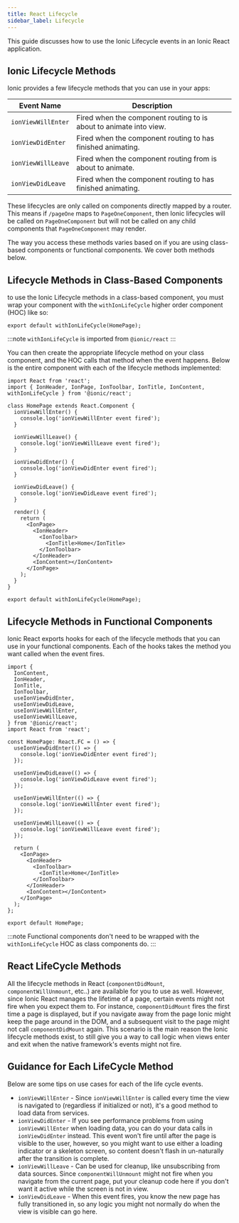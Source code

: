```yaml
---
title: React Lifecycle
sidebar_label: Lifecycle
---
```


<head>
  <title>React Lifecycle: A Guide to Ionic React App Component Lifecycles</title>
  <meta
    name="description"
    content="The React Lifecycle guide discusses how to use the Ionic Lifecycle events in an Ionic React application. Read to learn more about React component lifecycles."
  />
</head>

This guide discusses how to use the Ionic Lifecycle events in an Ionic React application.

## Ionic Lifecycle Methods

Ionic provides a few lifecycle methods that you can use in your apps:

| Event Name         | Description                                                        |
| ------------------ | ------------------------------------------------------------------ |
| `ionViewWillEnter` | Fired when the component routing to is about to animate into view. |
| `ionViewDidEnter`  | Fired when the component routing to has finished animating.        |
| `ionViewWillLeave` | Fired when the component routing from is about to animate.         |
| `ionViewDidLeave`  | Fired when the component routing to has finished animating.        |

These lifecycles are only called on components directly mapped by a router. This means if `/pageOne` maps to `PageOneComponent`, then Ionic lifecycles will be called on `PageOneComponent` but will not be called on any child components that `PageOneComponent` may render.

The way you access these methods varies based on if you are using class-based components or functional components. We cover both methods below.

## Lifecycle Methods in Class-Based Components

to use the Ionic Lifecycle methods in a class-based component, you must wrap your component with the `withIonLifeCycle` higher order component (HOC) like so:

```tsx
export default withIonLifeCycle(HomePage);
```

:::note
`withIonLifeCycle` is imported from `@ionic/react`
:::

You can then create the appropriate lifecycle method on your class component, and the HOC calls that method when the event happens. Below is the entire component with each of the lifecycle methods implemented:

```tsx
import React from 'react';
import { IonHeader, IonPage, IonToolbar, IonTitle, IonContent, withIonLifeCycle } from '@ionic/react';

class HomePage extends React.Component {
  ionViewWillEnter() {
    console.log('ionViewWillEnter event fired');
  }

  ionViewWillLeave() {
    console.log('ionViewWillLeave event fired');
  }

  ionViewDidEnter() {
    console.log('ionViewDidEnter event fired');
  }

  ionViewDidLeave() {
    console.log('ionViewDidLeave event fired');
  }

  render() {
    return (
      <IonPage>
        <IonHeader>
          <IonToolbar>
            <IonTitle>Home</IonTitle>
          </IonToolbar>
        </IonHeader>
        <IonContent></IonContent>
      </IonPage>
    );
  }
}

export default withIonLifeCycle(HomePage);
```

## Lifecycle Methods in Functional Components

Ionic React exports hooks for each of the lifecycle methods that you can use in your functional components. Each of the hooks takes the method you want called when the event fires.

```tsx
import {
  IonContent,
  IonHeader,
  IonTitle,
  IonToolbar,
  useIonViewDidEnter,
  useIonViewDidLeave,
  useIonViewWillEnter,
  useIonViewWillLeave,
} from '@ionic/react';
import React from 'react';

const HomePage: React.FC = () => {
  useIonViewDidEnter(() => {
    console.log('ionViewDidEnter event fired');
  });

  useIonViewDidLeave(() => {
    console.log('ionViewDidLeave event fired');
  });

  useIonViewWillEnter(() => {
    console.log('ionViewWillEnter event fired');
  });

  useIonViewWillLeave(() => {
    console.log('ionViewWillLeave event fired');
  });

  return (
    <IonPage>
      <IonHeader>
        <IonToolbar>
          <IonTitle>Home</IonTitle>
        </IonToolbar>
      </IonHeader>
      <IonContent></IonContent>
    </IonPage>
  );
};

export default HomePage;
```

:::note
Functional components don't need to be wrapped with the `withIonLifeCycle` HOC as class components do.
:::

## React LifeCycle Methods

All the lifecycle methods in React (`componentDidMount`, `componentWillUnmount`, etc..) are available for you to use as well. However, since Ionic React manages the lifetime of a page, certain events might not fire when you expect them to. For instance, `componentDidMount` fires the first time a page is displayed, but if you navigate away from the page Ionic might keep the page around in the DOM, and a subsequent visit to the page might not call `componentDidMount` again. This scenario is the main reason the Ionic lifecycle methods exist, to still give you a way to call logic when views enter and exit when the native framework's events might not fire.

## Guidance for Each LifeCycle Method

Below are some tips on use cases for each of the life cycle events.

- `ionViewWillEnter` - Since `ionViewWillEnter` is called every time the view is navigated to (regardless if initialized or not), it's a good method to load data from services.
- `ionViewDidEnter` - If you see performance problems from using `ionViewWillEnter` when loading data, you can do your data calls in `ionViewDidEnter` instead. This event won't fire until after the page is visible to the user, however, so you might want to use either a loading indicator or a skeleton screen, so content doesn't flash in un-naturally after the transition is complete.
- `ionViewWillLeave` - Can be used for cleanup, like unsubscribing from data sources. Since `componentWillUnmount` might not fire when you navigate from the current page, put your cleanup code here if you don't want it active while the screen is not in view.
- `ionViewDidLeave` - When this event fires, you know the new page has fully transitioned in, so any logic you might not normally do when the view is visible can go here.

